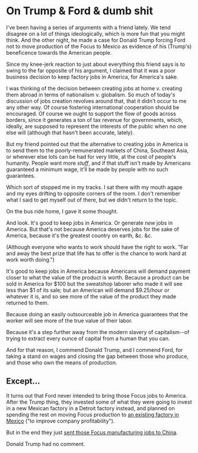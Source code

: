 # On Trump & Ford & dumb shit

I've been having a series of arguments with a friend lately. We tend disagree on a lot of things ideologically, which is more fun that you might think. And the other night, he made a case for Donald Trump forcing Ford not to move production of the Focus to Mexico as evidence of his (Trump's) beneficence towards the American people.

Since my knee-jerk reaction to just about everything this friend says is to swing to the far opposite of his argument, I claimed that it was a poor business decision to keep factory jobs in America, for America's sake.

I was thinking of the decision between creating jobs at home v. creating them abroad in terms of nationalism v. globalism. So much of today's discussion of jobs creation revolves around that, that it didn't occur to me any other way. Of course fostering international cooperation should be encouraged. Of course we ought to support the flow of goods across borders, since it generates a ton of tax revenue for governments, which, ideally, are supposed to represent the interests of the public when no one else will (although that hasn't been accurate, lately).

But my friend pointed out that the alternative to creating jobs in America is to send them to the poorly-remunerated markets of China, Southeast Asia, or wherever else lots can be had for very little, at the cost of people's humanity. People want more _stuff_, and if that stuff isn't made by Americans guaranteed a minimum wage, it'll be made by people with no such guarantees.

Which sort of stopped me in my tracks. I sat there with my mouth agape and my eyes drifting to opposite corners of the room. I don't remember what I said to get myself out of there, but we didn't return to the topic.

On the bus ride home, I gave it some thought.

And look. It's good to keep jobs in America. Or generate _new_ jobs in America. But that's not because America deserves jobs for the sake of America, because it's the greatest country on earth, &c. &c.

(Although everyone who wants to work should have the right to work. "Far and away the best prize that life has to offer is the chance to work hard at work worth doing.")

It's good to keep jobs in America because Americans will demand payment closer to what the value of the product is worth. Because a product can be sold in America for $100 but the sweatshop laborer who made it will see less than $1 of its sale; but an American will demand \$9.25/hour or whatever it is, and so see more of the value of the product they made returned to them.

Because doing an easily outsourceable job in America guarantees that the worker will see more of the true value of their labor.

Because it's a step further away from the modern slavery of capitalism--of trying to extract every ounce of capital from a human that you can.

And for that reason, I commend Donald Trump, and I commend Ford, for taking a stand on wages and closing the gap between those who produce, and those who own the means of production.

## Except...

It turns out that Ford never intended to bring those Focus jobs to America. After the Trump thing, they invested some of what they were going to invest in a new Mexican factory in a Detroit factory instead, and planned on spending the rest on moving Focus production to [an existing factory in Mexico](https://media.ford.com/content/fordmedia/fna/us/en/news/2017/01/03/ford-adding-electrified-f-150-mustang-transit-by-2020.html) ("to improve company profitability").

But in the end they just [sent those Focus manufacturing jobs to China](https://www.nytimes.com/2017/06/20/business/ford-focus-china-production.html).

Donald Trump had no comment.
